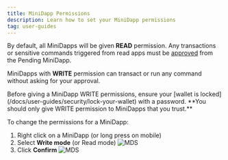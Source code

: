 ---
title: MiniDapp Permissions
description: Learn how to set your MiniDapp permissions
tag: user-guides
---

By default, all MiniDapps will be given **READ** permission. Any transactions or sensitive commands triggered from read apps must be [approved](/docs/user-guides/mds/approve-transactions) from the Pending MiniDapp.

MiniDapps with **WRITE** permission can transact or run any command without asking for your approval.

<Callout type="warn">
  Before giving a MiniDapp WRITE permissions, ensure your [wallet is
  locked](/docs/user-guides/security/lock-your-wallet) with a password. **You should only
  give WRITE permission to MiniDapps that you trust.**
</Callout>

To change the permissions for a MiniDapp:

1. Right click on a MiniDapp (or long press on mobile)
2. Select **Write mode** (or Read mode)
   ![MDS](/img/runanode/mds_updateperms.png)
3. Click **Confirm**
   ![MDS](/img/runanode/mds_writeaccess.png)
